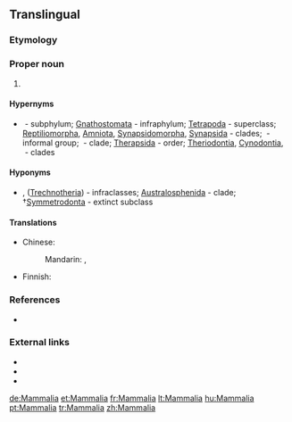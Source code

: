 ==Translingual==

===Etymology===
{{etyl|la|mul}} {{m|la|mamma||breast", "udder}}

===Proper noun===
{{taxoninfl}}

# {{taxon|class|superclass|Tetrapoda|the [[mammal]]s}}

====Hypernyms====
* {{sense|class}} {{l|mul|Vertebrata}}&nbsp;- subphylum; [[Gnathostomata]]&nbsp;- infraphylum; [[Tetrapoda]]&nbsp;- superclass; [[Reptiliomorpha]], [[Amniota]], [[Synapsidomorpha]], [[Synapsida]]&nbsp;- clades; ''{{taxlink|Pelycosauria|informal group|noshow=1}}''&nbsp;- informal group; ''{{taxlink|Eupelycosauria|clade|noshow=1}}''&nbsp;- clade; [[Therapsida]]&nbsp;- order; [[Theriodontia]], [[Cynodontia]], ''{{taxlink|Mammaliaformes|clade|noshow=1}}''&nbsp;- clades

====Hyponyms====
* {{sense|class}} {{l|mul|Prototheria}}, {{l|mul|Theria}} ([[Trechnotheria]])&nbsp;- infraclasses; [[Australosphenida]]&nbsp;- clade; †[[Symmetrodonta]]&nbsp;- extinct subclass

====Translations====
{{trans-top|taxonomic class - mammals}}
* Chinese:
*: Mandarin: {{t+|cmn|哺乳綱|sc=Hani}}, {{t|cmn|哺乳纲|tr=bǔrǔgāng|sc=Hani}}
{{trans-mid}}
* Finnish: {{t|fi|nisäkkäät}}
{{trans-bottom}}

===References===
* {{R:Ruggiero}}

===External links===
* {{pedia}}
* {{specieslite}}
* {{comcatlite}}

[[de:Mammalia]]
[[et:Mammalia]]
[[fr:Mammalia]]
[[lt:Mammalia]]
[[hu:Mammalia]]
[[pt:Mammalia]]
[[tr:Mammalia]]
[[zh:Mammalia]]